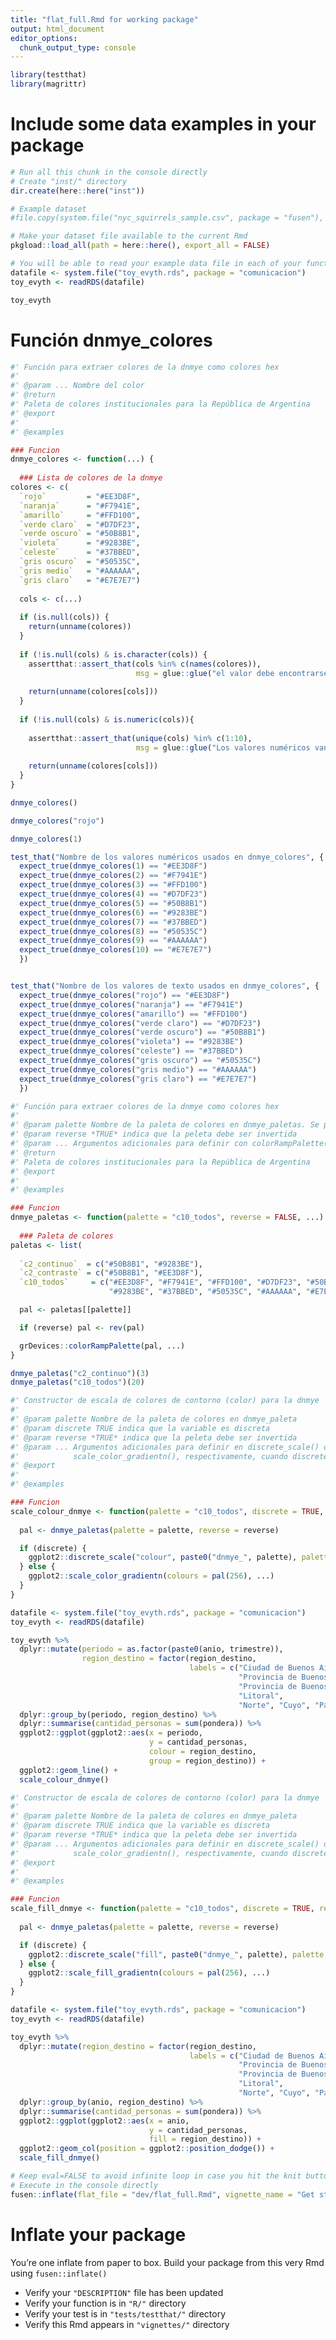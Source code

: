```yaml
---
title: "flat_full.Rmd for working package"
output: html_document
editor_options: 
  chunk_output_type: console
---
```


<!-- Run this 'development' chunk -->
<!-- Store every call to library() that you need to explore your functions -->

```r
library(testthat)
library(magrittr)
```

<!--
 You need to run the 'description' chunk in the '0-dev_history.Rmd' file before continuing your code there.

If it is the first time you use {fusen}, after 'description', you can directly run the last chunk of the present file with inflate() inside.
--> 

# Include some data examples in your package

<!-- 
 Store your dataset in a directory named "inst/" at the root of your project.
 Use it for your tests in this Rmd thanks to `pkgload::load_all()` to make it available
and `system.file()` to read it in your examples.
-->

```r
# Run all this chunk in the console directly
# Create "inst/" directory
dir.create(here::here("inst"))

# Example dataset
#file.copy(system.file("nyc_squirrels_sample.csv", package = "fusen"), here::here("inst"))

# Make your dataset file available to the current Rmd
pkgload::load_all(path = here::here(), export_all = FALSE)

# You will be able to read your example data file in each of your function examples and tests as follows
datafile <- system.file("toy_evyth.rds", package = "comunicacion")
toy_evyth <- readRDS(datafile)

toy_evyth
```


# Función dnmye_colores
<!--
Creo función
-->

```r
#' Función para extraer colores de la dnmye como colores hex
#'
#' @param ... Nombre del color
#' @return
#' Paleta de colores institucionales para la República de Argentina
#' @export
#'
#' @examples

### Funcion
dnmye_colores <- function(...) {
  
  ### Lista de colores de la dnmye
colores <- c(
  `rojo`         = "#EE3D8F",
  `naranja`      = "#F7941E",
  `amarillo`     = "#FFD100",
  `verde claro`  = "#D7DF23",
  `verde oscuro` = "#50B8B1",
  `violeta`      = "#9283BE",
  `celeste`      = "#37BBED",
  `gris oscuro`  = "#50535C",
  `gris medio`   = "#AAAAAA",
  `gris claro`   = "#E7E7E7")
  
  cols <- c(...)
  
  if (is.null(cols)) {
    return(unname(colores))
  }
  
  if (!is.null(cols) & is.character(cols)) {
    assertthat::assert_that(cols %in% c(names(colores)), 
                            msg = glue::glue("el valor debe encontrarse entre las siguientes opciones: {paste0(names(dnmye_colores), collapse = ', ')}"))
    
    return(unname(colores[cols]))
  }
  
  if (!is.null(cols) & is.numeric(cols)){
    
    assertthat::assert_that(unique(cols) %in% c(1:10), 
                            msg = glue::glue("Los valores numéricos van de 1 a {length(dnmye_colores)}"))
    
    return(unname(colores[cols]))
  }
}
```



<!--
Creo ejemplos ed uso
-->

```r
dnmye_colores()

dnmye_colores("rojo")

dnmye_colores(1)
```

<!--
Creo testeos de resultados
-->

```r
test_that("Nombre de los valores numéricos usados en dnmye_colores", {
  expect_true(dnmye_colores(1) == "#EE3D8F")
  expect_true(dnmye_colores(2) == "#F7941E")
  expect_true(dnmye_colores(3) == "#FFD100")
  expect_true(dnmye_colores(4) == "#D7DF23")
  expect_true(dnmye_colores(5) == "#50B8B1")
  expect_true(dnmye_colores(6) == "#9283BE")
  expect_true(dnmye_colores(7) == "#37BBED")
  expect_true(dnmye_colores(8) == "#50535C")
  expect_true(dnmye_colores(9) == "#AAAAAA")
  expect_true(dnmye_colores(10) == "#E7E7E7")
  })


test_that("Nombre de los valores de texto usados en dnmye_colores", {
  expect_true(dnmye_colores("rojo") == "#EE3D8F")
  expect_true(dnmye_colores("naranja") == "#F7941E")
  expect_true(dnmye_colores("amarillo") == "#FFD100")
  expect_true(dnmye_colores("verde claro") == "#D7DF23")
  expect_true(dnmye_colores("verde oscuro") == "#50B8B1")
  expect_true(dnmye_colores("violeta") == "#9283BE")
  expect_true(dnmye_colores("celeste") == "#37BBED")
  expect_true(dnmye_colores("gris oscuro") == "#50535C")
  expect_true(dnmye_colores("gris medio") == "#AAAAAA")
  expect_true(dnmye_colores("gris claro") == "#E7E7E7")
  })
```


<!--
Creo Función
-->

```r
#' Función para extraer colores de la dnmye como colores hex
#'
#' @param palette Nombre de la paleta de colores en dnmye_paletas. Se puede optar por *c2_continuo*, *c2_contraste* o *c10_todos*
#' @param reverse *TRUE* indica que la peleta debe ser invertida
#' @param ... Argumentos adicionales para definir con colorRampPalette()
#' @return
#' Paleta de colores institucionales para la República de Argentina
#' @export
#'
#' @examples

### Funcion
dnmye_paletas <- function(palette = "c10_todos", reverse = FALSE, ...) {
  
  ### Paleta de colores
paletas <- list(
  
  `c2_continuo`  = c("#50B8B1", "#9283BE"),
  `c2_contraste` = c("#50B8B1", "#EE3D8F"),
  `c10_todos`     = c("#EE3D8F", "#F7941E", "#FFD100", "#D7DF23", "#50B8B1",
                      "#9283BE", "#37BBED", "#50535C", "#AAAAAA", "#E7E7E7"))

  pal <- paletas[[palette]]

  if (reverse) pal <- rev(pal)

  grDevices::colorRampPalette(pal, ...)
}
```



<!--
Creo ejemplos de uso
-->

```r
dnmye_paletas("c2_continuo")(3)
dnmye_paletas("c10_todos")(20)
```

<!--
Creo testeo de resultados
-->



<!--
Creo función
-->

```r
#' Constructor de escala de colores de contorno (color) para la dnmye
#'
#' @param palette Nombre de la paleta de colores en dnmye_paleta
#' @param discrete TRUE indica que la variable es discreta
#' @param reverse *TRUE* indica que la peleta debe ser invertida
#' @param ... Argumentos adicionales para definir en discrete_scale() o
#'            scale_color_gradientn(), respectivamente, cuando discrete es TRUE o FALSE
#' @export
#'
#' @examples

### Funcion
scale_colour_dnmye <- function(palette = "c10_todos", discrete = TRUE, reverse = FALSE, ...) {
  
  pal <- dnmye_paletas(palette = palette, reverse = reverse)

  if (discrete) {
    ggplot2::discrete_scale("colour", paste0("dnmye_", palette), palette = pal, ...)
  } else {
    ggplot2::scale_color_gradientn(colours = pal(256), ...)
  }
}
```


<!--
Creo ejemplos de uso
-->

```r
datafile <- system.file("toy_evyth.rds", package = "comunicacion")
toy_evyth <- readRDS(datafile)

toy_evyth %>% 
  dplyr::mutate(periodo = as.factor(paste0(anio, trimestre)),
                region_destino = factor(region_destino, 
                                        labels = c("Ciudad de Buenos Aires", 
                                                   "Provincia de Buenos Aires - Partidos del GBA",
                                                   "Provincia de Buenos Aires - Resto", "Centro", 
                                                   "Litoral", 
                                                   "Norte", "Cuyo", "Patagonia"))) %>% 
  dplyr::group_by(periodo, region_destino) %>% 
  dplyr::summarise(cantidad_personas = sum(pondera)) %>% 
  ggplot2::ggplot(ggplot2::aes(x = periodo, 
                               y = cantidad_personas, 
                               colour = region_destino, 
                               group = region_destino)) +
  ggplot2::geom_line() +
  scale_colour_dnmye()
```

<!--
Creo testeos de resultados
-->



<!--
Creo función 
-->

```r
#' Constructor de escala de colores de contorno (color) para la dnmye
#'
#' @param palette Nombre de la paleta de colores en dnmye_paleta
#' @param discrete TRUE indica que la variable es discreta
#' @param reverse *TRUE* indica que la peleta debe ser invertida
#' @param ... Argumentos adicionales para definir en discrete_scale() o
#'            scale_color_gradientn(), respectivamente, cuando discrete es TRUE o FALSE
#' @export
#'
#' @examples

### Funcion
scale_fill_dnmye <- function(palette = "c10_todos", discrete = TRUE, reverse = FALSE, ...) {
  
  pal <- dnmye_paletas(palette = palette, reverse = reverse)

  if (discrete) {
    ggplot2::discrete_scale("fill", paste0("dnmye_", palette), palette = pal, ...)
  } else {
    ggplot2::scale_fill_gradientn(colours = pal(256), ...)
  }
}
```


<!--
Creo ejemplos de uso
-->

```r
datafile <- system.file("toy_evyth.rds", package = "comunicacion")
toy_evyth <- readRDS(datafile)

toy_evyth %>% 
  dplyr::mutate(region_destino = factor(region_destino, 
                                        labels = c("Ciudad de Buenos Aires", 
                                                   "Provincia de Buenos Aires - Partidos del GBA",
                                                   "Provincia de Buenos Aires - Resto", "Centro", 
                                                   "Litoral", 
                                                   "Norte", "Cuyo", "Patagonia"))) %>% 
  dplyr::group_by(anio, region_destino) %>% 
  dplyr::summarise(cantidad_personas = sum(pondera)) %>% 
  ggplot2::ggplot(ggplot2::aes(x = anio, 
                               y = cantidad_personas, 
                               fill = region_destino)) +
  ggplot2::geom_col(position = ggplot2::position_dodge()) +
  scale_fill_dnmye()
```

<!--
Creo testeos de resultados
-->

<!--
# There can be development actions

Create a chunk with 'development' actions

- The chunk needs to be named `development` or `dev`
- It contains functions that are used for package development only
- Note that you may want to store most of these functions in the 0-dev_history.Rmd file

These are only included in the present flat template file, their content will not be part of the package anywhere else.
-->

```r
# Keep eval=FALSE to avoid infinite loop in case you hit the knit button
# Execute in the console directly
fusen::inflate(flat_file = "dev/flat_full.Rmd", vignette_name = "Get started", )
```


# Inflate your package

You're one inflate from paper to box.
Build your package from this very Rmd using `fusen::inflate()`

- Verify your `"DESCRIPTION"` file has been updated
- Verify your function is in `"R/"` directory
- Verify your test is in `"tests/testthat/"` directory
- Verify this Rmd appears in `"vignettes/"` directory
